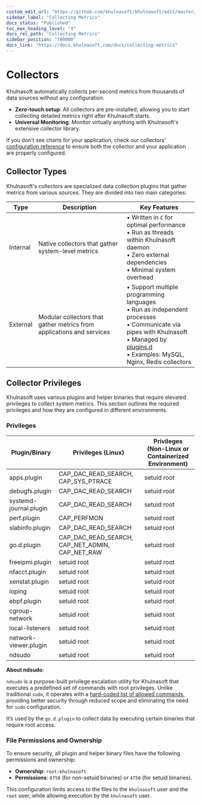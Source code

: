 ```yaml
---
custom_edit_url: "https://github.com/khulnasoft/khulnasoft/edit/master/src/collectors/README.md"
sidebar_label: "Collecting Metrics"
docs_status: "Published"
toc_max_heading_level: "4"
docs_rel_path: "Collecting Metrics"
sidebar_position: "700000"
docs_link: "https://docs.khulnasoft.com/docs/collecting-metrics"
---
```


# Collectors

Khulnasoft automatically collects per-second metrics from thousands of data sources without any configuration:

- **Zero-touch setup**: All collectors are pre-installed, allowing you to start collecting detailed metrics right after Khulnasoft starts.
- **Universal Monitoring**: Monitor virtually anything with Khulnasoft's extensive collector library.

If you don't see charts for your application, check our collectors' [configuration reference](/docs/collecting-metrics/collectors-configuration) to ensure both the collector and your application are properly configured.

## Collector Types

Khulnasoft's collectors are specialized data collection plugins that gather metrics from various sources. They are divided into two main categories:

| Type     | Description                                                           | Key Features                                                                                                                                                                                                               |
|----------|-----------------------------------------------------------------------|----------------------------------------------------------------------------------------------------------------------------------------------------------------------------------------------------------------------------|
| Internal | Native collectors that gather system-level metrics                    | • Written in `C` for optimal performance<br/>• Run as threads within Khulnasoft daemon<br/>• Zero external dependencies<br/>• Minimal system overhead                                                                         |
| External | Modular collectors that gather metrics from applications and services | • Support multiple programming languages<br/>• Run as independent processes<br/>• Communicate via pipes with Khulnasoft<br/>• Managed by [plugins.d](/docs/developer-and-contributor-corner/external-plugins)<br/>• Examples: MySQL, Nginx, Redis collectors |

## Collector Privileges

Khulnasoft uses various plugins and helper binaries that require elevated privileges to collect system metrics.
This section outlines the required privileges and how they are configured in different environments.

### Privileges

| Plugin/Binary          | Privileges (Linux)                              | Privileges (Non-Linux or Containerized Environment) |   
|------------------------|-------------------------------------------------|-----------------------------------------------------|
| apps.plugin            | CAP_DAC_READ_SEARCH, CAP_SYS_PTRACE             | setuid root                                         |
| debugfs.plugin         | CAP_DAC_READ_SEARCH                             | setuid root                                         |
| systemd-journal.plugin | CAP_DAC_READ_SEARCH                             | setuid root                                         |
| perf.plugin            | CAP_PERFMON                                     | setuid root                                         |
| slabinfo.plugin        | CAP_DAC_READ_SEARCH                             | setuid root                                         |
| go.d.plugin            | CAP_DAC_READ_SEARCH, CAP_NET_ADMIN, CAP_NET_RAW | setuid root                                         |
| freeipmi.plugin        | setuid root                                     | setuid root                                         |
| nfacct.plugin          | setuid root                                     | setuid root                                         |
| xenstat.plugin         | setuid root                                     | setuid root                                         |
| ioping                 | setuid root                                     | setuid root                                         |
| ebpf.plugin            | setuid root                                     | setuid root                                         |
| cgroup-network         | setuid root                                     | setuid root                                         |
| local-listeners        | setuid root                                     | setuid root                                         |
| network-viewer.plugin  | setuid root                                     | setuid root                                         |
| ndsudo                 | setuid root                                     | setuid root                                         |

**About ndsudo**:

`ndsudo` is a purpose-built privilege escalation utility for Khulnasoft that executes a predefined set of commands with root privileges. Unlike traditional `sudo`, it operates with a [hard-coded list of allowed commands](https://github.com/khulnasoft/khulnasoft/blob/master/src/collectors/utils/ndsudo.c), providing better security through reduced scope and eliminating the need for `sudo` configuration.

It’s used by the `go.d.plugin` to collect data by executing certain binaries that require root access.

### File Permissions and Ownership

To ensure security, all plugin and helper binary files have the following permissions and ownership:

- **Ownership**: `root:khulnasoft`.
- **Permissions**: `0750` (for non-setuid binaries) or `4750` (for setuid binaries).

This configuration limits access to the files to the `khulnasoft` user and the `root` user, while allowing execution by the `khulnasoft` user.
